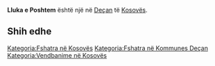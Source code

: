 {{Fshat në 
 | Emri                = Lluka e Poshtem
 | EmriAlt                = 
 | NAME_SHORT_FORM=      
 | NAME_GENERIC=      
 | NAME_SORT_NAME_RO=      LLUKAEPOSHTEM
 | FULL_NAME_RO = Lluka e Poshtem
 | FULL_NAME_ND_RO=Lluka e Poshtem
 | SORT_NAME_RG=LLUKAEPOSHTEM
 | FULL_NAME_RG=Lluka e Poshtem
 | FULL_NAME_ND_RG=Lluka e Poshtem
 | SRP_NAME_SHORT_FORM=      
 | SRP_NAME_GENERIC=      
 | SRP_NAME_SORT_NAME_RO=      
 | SRP_FULL_NAME_RO = 
 | SRP_FULL_NAME_ND_RO=
 | SRP_SORT_NAME_RG=
 | SRP_FULL_NAME_RG=
 | SRP_FULL_NAME_ND_RG=
 | Emri (Rasa dhanore) = 
 | Figura              = 
 | Shteti              = Kosovo
 | Komuna              = Deçan
 | Kodi postar         = 
 | Sipërfaqja          = 

 | Popullsia           = 

 | Regj. i popullsisë  = 
 | Dend. e popullsisë  = 
 | Faqja zyrtare       = 
 <!--- Koordinatat ----> 
 | Gjerësia            = 42.545833
 | Gjatësia            = 20.335556
 | Lartësia            = 
}}
'''Lluka e Poshtem''' është një [[]] në [[Deçan]] të [[Kosovës]].

<!-- == Gjeografia == -->
<!-- == Historia == -->
<!-- == Demografia == -->
== Shih edhe ==
{{Komuna Deçan}}
{{Kosovo-Administrata-Cung}}

[[Kategoria:Fshatra në Kosovës]]
[[Kategoria:Fshatra në Kommunes Deçan]]
[[Kategoria:Vendbanime në Kosovës]]